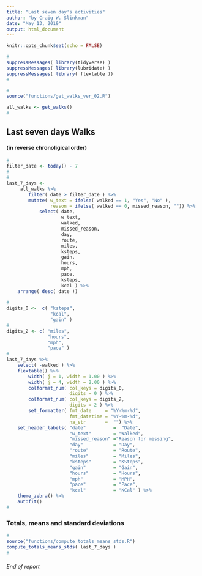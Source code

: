 ```yaml
---
title: "Last seven day's activities"
author: "by Craig W. Slinkman"
date: "May 13, 2019"
output: html_document
---
```


```r
knitr::opts_chunk$set(echo = FALSE)
```


```r
#
suppressMessages( library(tidyverse) )
suppressMessages( library(lubridate) )
suppressMessages( library( flextable ))
#
```

```r
#
source("functions/get_walks_ver_02.R")

all_walks <- get_walks()
#
```

## Last seven days Walks

#### (in reverse chronoligical order)

```r
#
filter_date <- today() - 7
#
#
last_7_days <- 
     all_walks %>% 
        filter( date > filter_date ) %>% 
        mutate( w_text = ifelse( walked == 1, "Yes", "No" ),
                reason = ifelse( walked == 0, missed_reason, "")) %>% 
            select( date,
                    w_text,
                    walked,
                    missed_reason,
                    day, 
                    route,
                    miles,
                    ksteps,
                    gain,
                    hours,
                    mph,
                    pace,
                    ksteps,
                    kcal ) %>% 
    arrange( desc( date ))
                           
#
digits_0 <-  c( "ksteps",
                "kcal",
                "gain" )
#
digits_2 <- c( "miles",
               "hours",
               "mph",
               "pace" )
#
last_7_days %>% 
    select( -walked ) %>% 
    flextable() %>% 
        width( j = 1, width = 1.00 ) %>% 
        width( j = 4, width = 2.00 ) %>% 
        colformat_num( col_keys = digits_0,
                       digits = 0 ) %>% 
        colformat_num( col_keys = digits_2,
                       digits = 2 ) %>% 
        set_formatter( fmt_date     = "%Y-%m-%d",
                       fmt_datetime = "%Y-%m-%d",
                       na_str       =  "") %>% 
    set_header_labels( "date"          =  "Date",
                       "w_text"        = "Walked",
                       "missed_reason" ="Reason for missing",
                       "day"           = "Day",
                       "route"         = "Route",
                       "miles"         = "Miles",
                       "ksteps"        = "KSteps",
                       "gain"          = "Gain",
                       "hours"         = "Hours",
                       "mph"           = "MPH",
                       "pace"          = "Pace",
                       "kcal"          = "KCal" ) %>% 
    theme_zebra() %>% 
    autofit() 
#
```

### Totals, means and standard deviations
```r
#
source("functions/compute_totals_means_stds.R")
compute_totals_means_stds( last_7_days )
#
```

###### End of report

